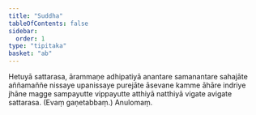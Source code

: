 ```yaml
---
title: "Suddha"
tableOfContents: false
sidebar:
  order: 1
type: "tipitaka"
basket: "ab"
---
```



<DynamicBreadcrumb />

<Division number="7">

<Paragraph number="2448">
Hetuyā sattarasa, ārammaṇe adhipatiyā anantare samanantare sahajāte aññamaññe nissaye upanissaye purejāte āsevane kamme āhāre indriye jhāne magge sampayutte vippayutte atthiyā natthiyā vigate avigate sattarasa. (Evaṃ gaṇetabbaṃ.)

</Paragraph>
</Division>

<Paragraph number="2449" type="center">
Anulomaṃ.
</Paragraph>